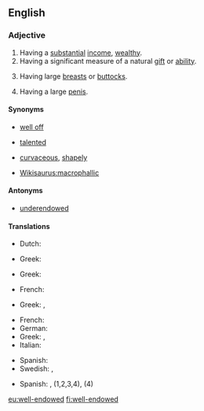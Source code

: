 ==English==

===Adjective===
{{en-adj|head=[[well]][[-]][[endowed]]}}

# Having a [[substantial]] [[income]], [[wealthy]].
# Having a significant measure of a natural [[gift]] or [[ability]].
# {{lb|en|euphemistic|of a [[woman]]}} Having large [[breast]]s or [[buttock]]s.
# {{lb|en|euphemistic|of a [[man]]}} Having a large [[penis]].

====Synonyms====
* {{sense|having a substantial income}} [[well off]]
* {{sense|having a natural gift or ability}} [[talented]]
* {{sense|having large breasts or buttocks}} [[curvaceous]], [[shapely]]
* {{sense|having a large penis}} [[Wikisaurus:macrophallic]]

====Antonyms====
* [[underendowed]]

====Translations====
{{trans-top|wealthy}}
* Dutch: {{t|nl|goed voorzien}}
{{trans-mid}}
* Greek: {{t+|el|πλούσιος}}
{{trans-bottom}}

{{trans-top|having a natural gift of ability}}
{{trans-mid}}
* Greek: {{t+|el|προικισμένος}}
{{trans-bottom}}

{{trans-top|having large breasts}}
* French: {{t|fr|bien roulée}}
{{trans-mid}}
* Greek: {{t+|el|βυζαρού|f}}, {{t+|el|βυζού}}
{{trans-bottom}}

{{trans-top|having a large penis}}
* French: {{t|fr|bien membré}}
* German: {{t|de|gut bestückt|m}}
* Greek: {{t+|el|πουτσαράς|m}}, {{t+|el|ψωλαράς|m}}
* Italian: {{qualifier|slang}} {{t|it|superdotato|m}}
{{trans-mid}}
* Spanish: {{qualifier|slang}} {{t+|es|bien dotado|m}}
* Swedish: {{t+|sv|välhängd}}, {{t+|sv|välutrustad}}
{{trans-bottom}}

{{checktrans-top}}
* Spanish: {{t+check|es|bien dotado|m}}, {{t-check|es|bien dotada|f}} (1,2,3,4), {{t+check|es|grosero|m}} (4)
{{trans-bottom}}

[[eu:well-endowed]]
[[fi:well-endowed]]